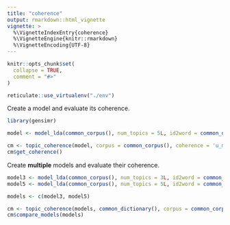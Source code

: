 ```yaml
---
title: "coherence"
output: rmarkdown::html_vignette
vignette: >
  %\VignetteIndexEntry{coherence}
  %\VignetteEngine{knitr::rmarkdown}
  %\VignetteEncoding{UTF-8}
---
```


```r
knitr::opts_chunk$set(
  collapse = TRUE,
  comment = "#>"
)

reticulate::use_virtualenv("./env")
```

Create a model and evaluate its coherence.

```r
library(gensimr)

model <- model_lda(common_corpus(), num_topics = 5L, id2word = common_dictionary())

cm <- topic_coherence(model, corpus = common_corpus(), coherence = 'u_mass')
cm$get_coherence()
```

Create __multiple__ models and evaluate their coherence.

```r
model3 <- model_lda(common_corpus(), num_topics = 3L, id2word = common_dictionary(), passes = 200L) # 3 topics
model5 <- model_lda(common_corpus(), num_topics = 5L, id2word = common_dictionary(), passes = 200L) # 5 topics

models <- c(model3, model5)

cm <- topic_coherence(models, common_dictionary(), corpus = common_corpus(), coherence = 'u_mass')
cm$compare_models(models)
```
